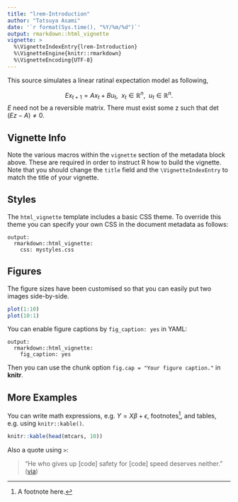 ```yaml
---
title: "lrem-Introduction"
author: "Tatsuya Asami"
date: '`r format(Sys.time(), "%Y/%m/%d")`'
output: rmarkdown::html_vignette
vignette: >
  %\VignetteIndexEntry{lrem-Introduction}
  %\VignetteEngine{knitr::rmarkdown}
  %\VignetteEncoding{UTF-8}
---
```


This source simulates a linear ratinal expectation model as following,

$$
E x_{t+1} = A x_{t} + B u_{t}, \ \ x_{t} \in \mathbb{R}^{n}, \ \ u_{t} \in \mathbb{R}^{n}    .
$$
$E$ need not be a reversible matrix. There must exist some z such that $\det(E z - A) \neq 0$. 

## Vignette Info

Note the various macros within the `vignette` section of the metadata block above. These are required in order to instruct R how to build the vignette. Note that you should change the `title` field and the `\VignetteIndexEntry` to match the title of your vignette.

## Styles

The `html_vignette` template includes a basic CSS theme. To override this theme you can specify your own CSS in the document metadata as follows:

    output: 
      rmarkdown::html_vignette:
        css: mystyles.css

## Figures

The figure sizes have been customised so that you can easily put two images side-by-side. 

```r
plot(1:10)
plot(10:1)
```

You can enable figure captions by `fig_caption: yes` in YAML:

    output:
      rmarkdown::html_vignette:
        fig_caption: yes

Then you can use the chunk option `fig.cap = "Your figure caption."` in **knitr**.

## More Examples

You can write math expressions, e.g. $Y = X\beta + \epsilon$, footnotes^[A footnote here.], and tables, e.g. using `knitr::kable()`.

```r
knitr::kable(head(mtcars, 10))
```

Also a quote using `>`:

> "He who gives up [code] safety for [code] speed deserves neither."
([via](https://twitter.com/hadleywickham/status/504368538874703872))
